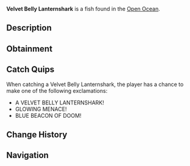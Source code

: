 {{FishInfobox
|image          = Velvet Belly Lanternshark.png
|rarity         = Legendary
|sea            = Second Sea
|location       = [[Open Ocean]]
|sublocation    = 
|sources        = Fishing Rod
|radar_location = 
|prog_speed     = -40
|xp             = 660
|weather        = Foggy
|time           = Night
|season         = Winter
|bait           = Crystal Bananas
|base_weight    = 150
|base_value     = 1320
|weight_range   = 90
|base_chance    = 28
|base_resil     = 26
}}
'''Velvet Belly Lanternshark''' is a {{Rarity|Legendary}} fish found in the [[Open Ocean]].

== Description ==
{{Description|A somewhat blue shark with light blue fins, glowing softly in the depths.|Bestiary Entry}}

== Obtainment ==
{{Description|It shines where the night swallows the sea.|Bestiary Hint}}
{{Fish Availability|
Open Ocean
Open Ocean/Sea Leviathan
|top_rods      = 
Steady Rod\81747.03\120148.75;
Frostfire Rod\76357.26\117558.46;
Krampus's Rod\65613.91\148121.35;
Magma Rod\63055.59\150498.78;
Free Spirit Rod\57566.99\119870.35;
Fast Rod\43180.44\154802.04;
Resourceful Rod\44008.75\152158.94;
Candy Cane Rod\43879.54\140229.78;
Buddy Bond Rod\33488.66\134381.94;
Trident Rod\43883.44\81731.47;
Verdant Shear Rod\40676.31\124180.74;
Blazebringer Rod\38869.31\105588.5;
No-Life Rod\29984.84\69713.32;
Ethereal Prism Rod\28629.22\72412.92;
Seraphic Rod\27665.28\71698.07;
Rod Of The Exalted One\26003.36\67786.93;
Rod Of The Forgotten Fang\25851.12\67297.95;
Challenger's Rod\25581.92\66165.63;
Rod Of The Depths\24616.51\65334.15;
Depthseeker Rod\24292.75\61919.27;
Volcanic Rod\23881.12\62736.61;
Avalanche Rod\23753.29\61077.7;
Zeus Rod\23691.34\62361.31
|recommended   = Free Spirit Rod
}}

== Catch Quips ==
When catching a Velvet Belly Lanternshark, the player has a chance to make one of the following exclamations:
* A VELVET BELLY LANTERNSHARK!
* GLOWING MENACE!
* BLUE BEACON OF DOOM!

== Change History ==
{{Change History|{{subst:Current Version}}}}

== Navigation ==
{{Fish Navbox|Open Ocean}}